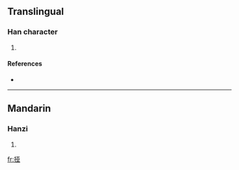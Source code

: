{{see|掗}}
==Translingual==

===Han character===
{{Han char|rn=64|rad=手|as=06|sn=9|four=|canj=手一廿金 (QMTC)}}

# {{defn|Han|sort=手06}}

====References====
* {{Han ref|kx=0431.171|hdz=31867.030|uh=631C|ud=25372}}

----

==Mandarin==

===Hanzi===
{{cmn-hanzi|tra=掗|pin=[[yà]] ([[ya4]])|wg=ya<sup>4</sup>}}

# {{defn|Mandarin}}

[[fr:挜]]